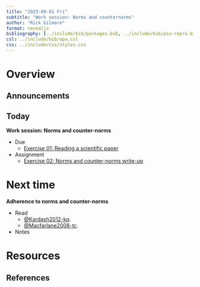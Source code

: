 ```yaml
---
title: "2023-09-01 Fri"
subtitle: "Work session: Norms and counternorms"
author: "Rick Gilmore"
format: revealjs
bibliography: [../include/bib/packages.bib, ../include/bib/psu-repro.bib]
csl: ../include/bib/apa.csl
css: ../include/css/styles.css
---
```


# Overview

## Announcements

## Today

**Work session: Norms and counter-norms**

- [Due]{.orange_due}
    - [Exercise 01: Reading a scientific paper](../ex01-read-a-scientific-paper.qmd)
- [Assignment]{.green_assigned}
    - [Exercise 02: Norms and counter-norms write-up](../ex02-norms-counternorms.qmd)

# Next time

**Adherence to norms and counter-norms**

- Read
    - [@Kardash2012-kq](https://doi.org/10.1007/s11251-011-9195-0).
    - [@Macfarlane2008-tc](https://doi.org/10.1007/s10805-008-9055-y).
- Notes

# Resources

## References

